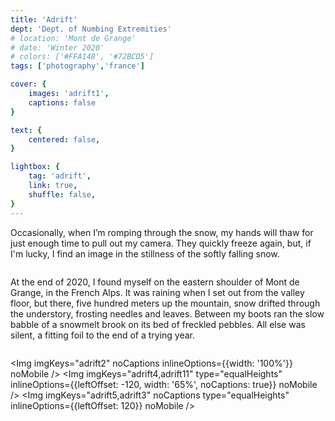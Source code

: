```yaml
---
title: 'Adrift'
dept: 'Dept. of Numbing Extremities'
# location: 'Mont de Grange'
# date: 'Winter 2020'
# colors: ['#FFA148', '#72BCD5']
tags: ['photography','france']

cover: {
    images: 'adrift1',
    captions: false
}

text: {
    centered: false,
}

lightbox: {
    tag: 'adrift',
    link: true,
    shuffle: false,
}
---
```



Occasionally, when I’m romping through the snow, my hands will thaw for just enough time to pull out my camera. They quickly freeze again, but, if I'm lucky, I find an image in the stillness of the softly falling snow.

<Img imgKeys="adrift2" mobileOnly />

At the end of 2020, I found myself on the eastern shoulder of Mont de Grange, in the French Alps. It was raining when I set out from the valley floor, but there, five hundred meters up the mountain, snow drifted through the understory, frosting needles and leaves. Between my boots ran the slow babble of a snowmelt brook on its bed of freckled pebbles. All else was silent, a fitting foil to the end of a trying year. 

<Img imgKeys="adrift11" mobileOnly />

<Img imgKeys="adrift2" noCaptions inlineOptions={{width: '100%'}} noMobile />
<Img imgKeys="adrift4,adrift11" type="equalHeights" inlineOptions={{leftOffset: -120, width: '65%', noCaptions: true}} noMobile />
<Img imgKeys="adrift5,adrift3" noCaptions type="equalHeights" inlineOptions={{leftOffset: 120}} noMobile />
<Img imgKeys="adrift8,adrift9" noCaptions noMobile />
<Img imgKeys="adrift6,adrift7" noCaptions type="equalHeights" noMobile />